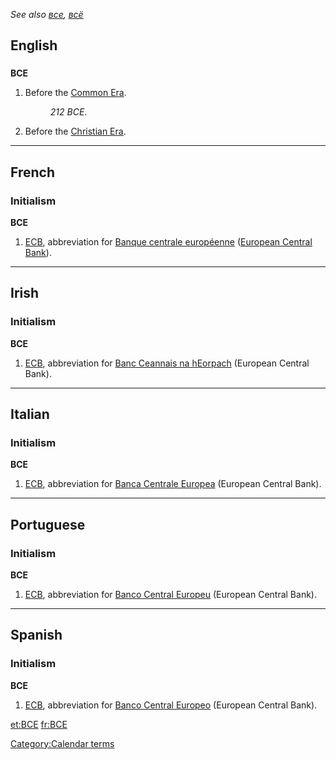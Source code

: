 ''See also [[все]], [[всё]]''
==English==
==={{initialism}}===
'''BCE'''

#Before the [[Common Era]].
#:''212 BCE''.
#Before the [[Christian Era]].

----

==French==
===Initialism===
'''BCE'''

# [[ECB]], abbreviation for [[Banque centrale européenne]] ([[European Central Bank]]).

----

==Irish==
===Initialism===
'''BCE'''

# [[ECB]], abbreviation for [[Banc Ceannais na hEorpach]] (European Central Bank).

----

==Italian==
===Initialism===
'''BCE'''

# [[ECB]], abbreviation for [[Banca Centrale Europea]] (European Central Bank).

----

==Portuguese==
===Initialism===
'''BCE'''

# [[ECB]], abbreviation for [[Banco Central Europeu]] (European Central Bank).

----

==Spanish==
===Initialism===
'''BCE'''

# [[ECB]], abbreviation for [[Banco Central Europeo]] (European Central Bank).

[[Category:Calendar terms]]

[[et:BCE]]
[[fr:BCE]]
